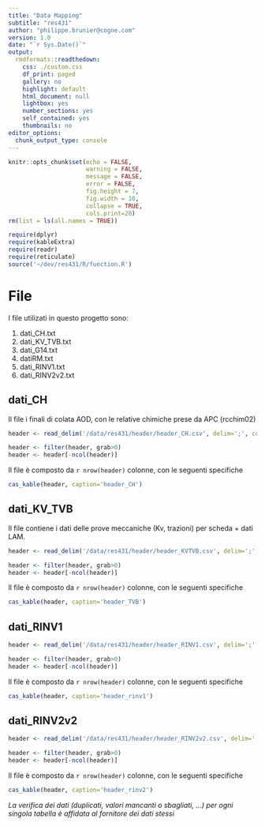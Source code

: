 ```yaml
---
title: "Data Mapping"
subtitle: "res431"
author: "philippe.brunier@cogne.com"
version: 1.0 
date: "`r Sys.Date()`"
output:
  rmdformats::readthedown:
    css: ./custom.css
    df_print: paged
    gallery: no
    highlight: default
    html_document: null
    lightbox: yes
    number_sections: yes
    self_contained: yes
    thumbnails: no
editor_options:
  chunk_output_type: console
---
```


```r
knitr::opts_chunk$set(echo = FALSE,
                      warning = FALSE,
                      message = FALSE,
                      error = FALSE,
                      fig.height = 7,
                      fig.width = 10,
                      collapse = TRUE,
                      cols.print=20)
rm(list = ls(all.names = TRUE))

require(dplyr)
require(kableExtra)
require(readr)
require(reticulate)
source('~/dev/res431/R/function.R')
```

# File

I file utilizati in questo progetto sono: 

1. dati_CH.txt
1. dati_KV_TVB.txt
1. dati_G14.txt
1. datiRM.txt
1. dati_RINV1.txt
1. dati_RINV2v2.txt

## dati_CH 

Il file i finali di colata AOD, con le relative chimiche prese da APC (rcchim02)

```r

header <- read_delim('/data/res431/header/header_CH.csv', delim=';', col_type=cols())

header <- filter(header, grab>0)
header <- header[-ncol(header)]

```

Il file è composto da `r nrow(header)` colonne, con le seguenti specifiche

```r
cas_kable(header, caption='header_CH')
```


## dati_KV_TVB

Il file contiene i dati delle prove meccaniche (Kv, trazioni) per scheda + dati LAM. 

```r

header <- read_delim('/data/res431/header/header_KVTVB.csv', delim=';', col_type=cols())

header <- filter(header, grab>0)
header <- header[-ncol(header)]

```

Il file è composto da `r nrow(header)` colonne, con le seguenti specifiche

```r
cas_kable(header, caption='header_TVB')
```

## dati_RINV1

```r

header <- read_delim('/data/res431/header/header_RINV1.csv', delim=';', col_type=cols())

header <- filter(header, grab>0)
header <- header[-ncol(header)]

```

Il file è composto da `r nrow(header)` colonne, con le seguenti specifiche

```r
cas_kable(header, caption='header_rinv1')
```

## dati_RINV2v2

```r

header <- read_delim('/data/res431/header/header_RINV2v2.csv', delim=';', col_type=cols())

header <- filter(header, grab>0)
header <- header[-ncol(header)]

```

Il file è composto da `r nrow(header)` colonne, con le seguenti specifiche

```r
cas_kable(header, caption='header_rinv2')
```

*La verifica dei dati (duplicati, valori mancanti o sbagliati, ...) per ogni singola tabella è affidata al fornitore dei dati stessi*
